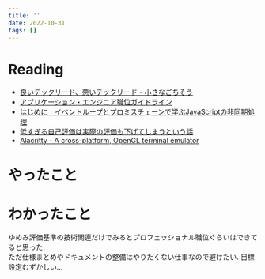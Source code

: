 ```yaml
---
title: ''
date: 2022-10-31
tags: []
---
```


# Reading
- [良いテックリード、悪いテックリード - 小さなごちそう](https://tannomizuki.hatenablog.com/entry/2018/02/22/180410)
- [アプリケーション・エンジニア職位ガイドライン](https://notion.yumemi.co.jp/76e2dc44fd8c441db10c7f9c5d03e7a9)
- [はじめに｜イベントループとプロミスチェーンで学ぶJavaScriptの非同期処理](https://zenn.dev/estra/books/js-async-promise-chain-event-loop/viewer/1-epasync-begin)
- [低すぎる自己評価は実際の評価も下げてしまうという話](https://zenn.dev/nekoya/articles/1389ea37e5f9b2)
- [Alacritty - A cross-platform, OpenGL terminal emulator](https://alacritty.org/)

# やったこと

# わかったこと
ゆめみ評価基準の技術関連だけでみるとプロフェッショナル職位ぐらいはできてると思った.  
ただ仕様まとめやドキュメントの整備はやりたくない仕事なので避けたい.
目標設定むずかしい...
